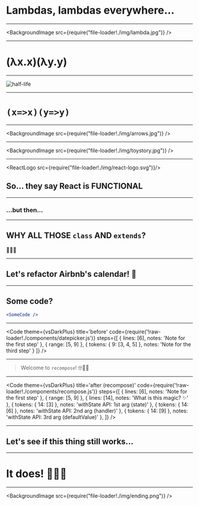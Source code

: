
# Lambdas, lambdas everywhere...

---

<BackgroundImage src={require("file-loader!./img/lambda.jpg")} />

---

# (λx.x)(λy.y)

---

![half-life](./img/half-life.png)

---

# `(x=>x)(y=>y)`

---

<BackgroundImage src={require("file-loader!./img/arrows.jpg")} />

---

<BackgroundImage src={require("file-loader!./img/toystory.jpg")} />

---

<ReactLogo src={require("file-loader!./img/react-logo.svg")}/>

## So... they say React is FUNCTIONAL

---

### ...but then...

---

## WHY ALL THOSE `class` AND `extends`?

🤔🤔🤔

---

## Let's refactor Airbnb's calendar! 📅

<ImperativeDatePicker />

---

## Some code?

```jsx
<SomeCode />
```
---

<Code
  theme={vsDarkPlus}
  title='before'
  code={require('!raw-loader!./components/datepicker.js')}
  steps={[
    { lines: [6], notes: 'Note for the first step' },
    { range: [5, 9] },
    { tokens: { 9: [3, 4, 5] }, notes: 'Note for the third step' }
  ]}
/>

---

> Welcome to `recompose`! 🤓🖖🏼

---

<Code
  theme={vsDarkPlus}
  title='after (recompose)'
  code={require('!raw-loader!./components/recompose.js')}
  steps={[
    { lines: [6], notes: 'Note for the first step' },
    { range: [5, 9] },
    { lines: [14], notes: 'What is this magic? ✨' },
    { tokens: { 14: [3] }, notes: 'withState API: 1st arg (state)' },
    { tokens: { 14: [6] }, notes: 'withState API: 2nd arg (handler)' },
    { tokens: { 14: [9] }, notes: 'withState API: 3rd arg (defaultValue)' },
  ]}
/>

---

## Let's see if this thing still works...

<FunctionalDatePicker />

---

# It does! 🎉🎉🎉

---

<BackgroundImage src={require("file-loader!./img/ending.png")} />
